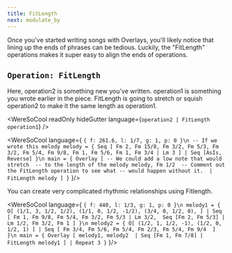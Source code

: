 ```yaml
---
title: FitLength
next: modulate_by
---
```


Once you've started writing songs with Overlays, you'll likely notice
that lining up the ends of phrases can be tedious. 
Luckily, the "FitLength" operations makes it super easy to align
the ends of operations. 

## `Operation: FitLength`
Here, operation2 is something new you've written. 
operation1 is something you wrote earlier in the piece.
FitLength is going to stretch or squish operation2
to make it the same length as operation1. 

<WereSoCool
  readOnly
  hideGutter
  language={`operation2 | FitLength operation1`}
/>

<WereSoCool language={
`{ f: 261.6, l: 1/7, g: 1, p: 0 }\n
-- If we wrote this melody
melody = {
  Seq [
    Fm 2, Fm 15/8, Fm 3/2, Fm 5/3, Fm 3/2, Fm 5/4,
    Fm 9/8, Fm 1, Fm 5/6, Fm 1,
    Fm 3/4 | Lm 3
  ]
  | Seq [AsIs, Reverse]
}\n
main = {
  Overlay [
    -- We could add a low note that would stretch 
    -- to the length of the melody
    melody,
    Fm 1/2 
    -- Comment out the FitLength operation to see what
    -- would happen without it. 
    | FitLength melody
  ]
}`
}/>

You can create very complicated rhythmic relationships using Fitlength.

<WereSoCool language={
`{ f: 440, l: 1/3, g: 1, p: 0 }\n
melody1 = {
  O[
    (1/1, 3, 1/2, 1/2),
    (1/1, 0, 1/2, -1/2),
    (3/4, 0, 1/2, 0),
  ]
  | Seq [
    Fm 1, Fm 9/8, Fm 5/4, Fm 3/2, Fm 5/3 | Lm 3/2, 
    Seq [Fm 2, Fm 5/3] | Lm 1/2,
    Fm 3/2, Fm 1
  ]
}\n
melody2 = {
  O[
    (1/2, 1, 1/2, -1),
    (1/2, 0, 1/2, 1)
  ]
  | Seq [
    Fm 3/4, Fm 5/6, Fm 5/4, Fm 2/3, Fm 5/4, Fm 9/4 
  ]
}\n
main = {
  Overlay [
    melody1,
    melody2 
    | Seq [Fm 1, Fm 7/8]
    | FitLength melody1
  ]
  | Repeat 3
}`
}/>


